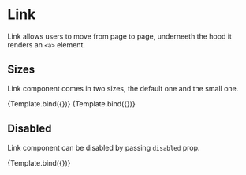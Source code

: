 
<Meta title="Link" component={Link} />


# Link

Link allows users to move from page to page, underneeth the hood it renders an `<a>` element.


## Sizes

Link component comes in two sizes, the default one and the small one.

<Canvas>
  <Story name="Default Size" args={{children: "Default Size"}}>
    {Template.bind({})}
  </Story>
  <Story name="Small Size" args={{size: "small", children: "Small Size"}}>
    {Template.bind({})}
  </Story>
</Canvas>

## Disabled

Link component can be disabled by passing `disabled` prop.

<Canvas>
  <Story name="Disabled" args={{disabled: true, children: "Disabled"}}>
    {Template.bind({})}
  </Story>
</Canvas>